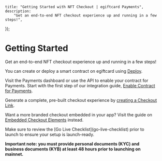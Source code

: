 
	title: "Getting Started with NFT Checkout | egiftcard Payments",
	description:
		"Get an end-to-end NFT checkout experience up and running in a few steps!",
});

# Getting Started

Get an end-to-end NFT checkout experience up and running in a few steps!

<Steps>
<Step title="Prerequisite: Deploy your smart contract">

You can create or deploy a smart contract on egiftcard using [Deploy](https://egiftcard.cc/dashboard/contracts/deploy).

</Step>
<Step title="Enable your contract for payments">

Visit the Payments dashboard or use the API to enable your contract for Payments. Start with the first step of our integration guide, [Enable Contract for Payments](enable-contract).

</Step>
<Step title="Create your Checkout Link">

Generate a complete, pre-built checkout experience by [creating a Checkout Link](checkout-link).

Want a more branded checkout embedded in your app? Visit the guide on [Embedded Checkout Elements](elements) instead.

</Step>
<Step title="Launch!">
Make sure to review the [Go Live Checklist](go-live-checklist) prior to launch to ensure your setup is launch-ready.

**Important note: you must provide personal documents (KYC) and business documents (KYB) at least 48 hours prior to launching on mainnet.**

</Step>
</Steps>

